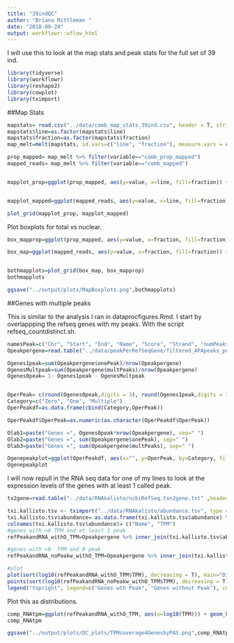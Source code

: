 ```yaml
---
title: "39indQC"
author: "Briana Mittleman "
date: "2018-09-24"
output: workflowr::wflow_html
---
```


I will use this to look at the map stats and peak stats for the full set of 39 ind.  

```r
library(tidyverse)
library(workflowr)
library(reshape2)
library(cowplot)
library(tximport)
```

##Map Stats  

```r
mapstats= read.csv("../data/comb_map_stats_39ind.csv", header = T, stringsAsFactors = F)
mapstats$line=as.factor(mapstats$line)
mapstats$fraction=as.factor(mapstats$fraction)
map_melt=melt(mapstats, id.vars=c("line", "fraction"), measure.vars = c("comb_reads", "comb_mapped", "comb_prop_mapped"))

prop_mapped= map_melt %>% filter(variable=="comb_prop_mapped")
mapped_reads= map_melt %>% filter(variable=="comb_mapped")


mapplot_prop=ggplot(prop_mapped, aes(y=value, x=line, fill=fraction)) + geom_bar(stat="identity",position="dodge") + labs( title="Proportion of reads mapped") + ylab("Proportion mapped")


mapplot_mapped=ggplot(mapped_reads, aes(y=value, x=line, fill=fraction)) + geom_bar(stat="identity",position="dodge") + labs( title="Number of Mapped reads") + ylab("Mapped")

plot_grid(mapplot_prop, mapplot_mapped)
```

Plot boxplots for total vs nuclear.  

```r
box_mapprop=ggplot(prop_mapped, aes(y=value, x=fraction, fill=fraction)) + geom_boxplot(width=.3) + geom_jitter(position = position_jitter(.3)) + labs( title="Map Proportion") + ylab("Mapped Proportion") + scale_fill_manual(values=c("deepskyblue3","darkviolet"))

box_map=ggplot(mapped_reads, aes(y=value, x=fraction, fill=fraction)) + geom_boxplot(width=.3) + geom_jitter(position = position_jitter(.3)) + labs( title="Number of Mapped reads") + ylab("Mapped") + scale_fill_manual(values=c("deepskyblue3","darkviolet"))


bothmapplots=plot_grid(box_map, box_mapprop)
bothmapplots

ggsave("../output/plots/MapBoxplots.png",bothmapplots)
```


##Genes with multiple peaks


This is similar to the analysis I ran in dataprocfigures.Rmd. I start by overlappping the refseq genes with my peaks. With the script refseq_countdistinct.sh.  

```r
namesPeak=c("Chr", "Start", "End", "Name", "Score", "Strand", "numPeaks")
Opeakpergene=read.table("../data/peakPerRefSeqGene/filtered_APApeaks_perRefseqGene_oppStrand.txt", stringsAsFactors = F, header = F, col.names = namesPeak) %>% mutate(onePeak=ifelse(numPeaks==1, 1, 0 )) %>%  mutate(multPeaks=ifelse(numPeaks > 1, 1, 0 ))

Ogenes1peak=sum(Opeakpergene$onePeak)/nrow(Opeakpergene) 
OgenesMultpeak=sum(Opeakpergene$multPeaks)/nrow(Opeakpergene)
Ogenes0peak= 1- Ogenes1peak - OgenesMultpeak


OperPeak= c(round(Ogenes0peak,digits = 3), round(Ogenes1peak,digits = 3),round(OgenesMultpeak, digits = 3))
Category=c("Zero", "One", "Multiple")
OperPeakdf=as.data.frame(cbind(Category,OperPeak))

OperPeakdf$OperPeak=as.numeric(as.character(OperPeakdf$OperPeak))

Olab1=paste("Genes =", Ogenes0peak*nrow(Opeakpergene), sep=" ")
Olab2=paste("Genes =", sum(Opeakpergene$onePeak), sep=" ")
Olab3=paste("Genes =", sum(Opeakpergene$multPeaks), sep=" ")

Ogenepeakplot=ggplot(OperPeakdf, aes(x="", y=OperPeak, by=Category, fill=Category)) + geom_bar(stat="identity")+ labs(title="Characterize Refseq genes by number of PAS- Oppstrand", y="Proportion of Protein Coding gene", x="")+ scale_fill_brewer(palette="Paired") + coord_cartesian(ylim=c(0,1)) + annotate("text", x="", y= .2, label=Olab1) + annotate("text", x="", y= .4, label=Olab2) + annotate("text", x="", y= .9, label=Olab3)
Ogenepeakplot
```

I will now repull in the RNA seq data for one of my lines to look at the expression levels of the genes with at least 1 called peak.  
```r


tx2gene=read.table("../data/RNAkalisto/ncbiRefSeq.txn2gene.txt" ,header= F, sep="\t", stringsAsFactors = F)

txi.kallisto.tsv <- tximport("../data/RNAkalisto/abundance.tsv", type = "kallisto", tx2gene = tx2gene)
txi.kallisto.tsv$abundance= as.data.frame(txi.kallisto.tsv$abundance) %>% rownames_to_column(var="Name")
colnames(txi.kallisto.tsv$abundance)= c("Name", "TPM")
#genes with >0 TPM and at least 1 peak
refPeakandRNA_withO_TPM=Opeakpergene %>% inner_join(txi.kallisto.tsv$abundance, by="Name") %>% filter(TPM>0, numPeaks>0)

#genes with >0  TPM and 0 peak
refPeakandRNA_noPeakw_withO_TPM=Opeakpergene %>% inner_join(txi.kallisto.tsv$abundance, by="Name") %>% filter(TPM >0, numPeaks==0) 

#plot
plot(sort(log10(refPeakandRNA_withO_TPM$TPM), decreasing = T), main="Distribution of RNA expression 18486", ylab="log10 TPM", xlab="Refseq Gene")
points(sort(log10(refPeakandRNA_noPeakw_withO_TPM$TPM), decreasing = T), col="Red")
legend("topright", legend=c("Genes wth Peak", "Genes without Peak"), col=c("black", "red"),pch=19)
```

Plot this as distributions.  

```r
comp_RNAtpm=ggplot(refPeakandRNA_withO_TPM, aes(x=log10(TPM))) + geom_histogram(binwidth=.5, alpha=.5) +geom_histogram(data = refPeakandRNA_noPeakw_withO_TPM, aes(x=log10(TPM)), fill="Red", alpha=.5, binwidth=.5) + labs(title="Comparing RNA expression for genes with a PAS vs no PAS") + annotate("text", x=-8, y=3000, col="Red", label="Genes without PAS") + annotate("text", x=-8.1, y=2700, col="Black", label="Genes with PAS") + geom_rect(linetype=1, xmin=-10, xmax=-6, ymin=2500, ymax=3200, color="Black", alpha=0)
comp_RNAtpm

ggsave("../output/plots/QC_plots/TPMcoverage4GenesbyPAS.png",comp_RNAtpm)
```

